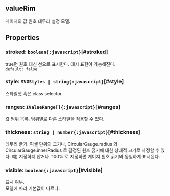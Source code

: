 ## valueRim
게이지의 값 원호 테두리 설정 모델.
## Properties

### stroked: `boolean{:javascript}`[#stroked]
true면 원호 대신 선으로 표시한다.
대시 표현이 가능해진다.  
`default: false`  

### style: `SVGStyles | string{:javascript}`[#style]
스타일셋 혹은 class selector.  

### ranges: `IValueRange[]{:javascript}`[#ranges]
값 범위 목록.
범위별로 다른 스타일을 적용할 수 있다.  

### thickness: `string | number{:javascript}`[#thickness]
테두리 굵기.
픽셀 단위의 크기나,  CircularGauge.radius 와  CircularGauge.innerRadius 로 결정된 원호 굵기에 대한 상대적 크기로 지정할 수 있다.
예) 지정하지 않거나 '100%'로 지정하면 게이지 원호 굵기와 동일하게 표시된다.  

### visible: `boolean{:javascript}`[#visible]
표시 여부.\
모델에 따라 기본값이 다르다.
<FiddleLink label="Legend Visible" href="https:/jsfiddle.net/gh/get/library/pure/realgrid/realchart-demo/tree/master/common/legend-visible"/>  
